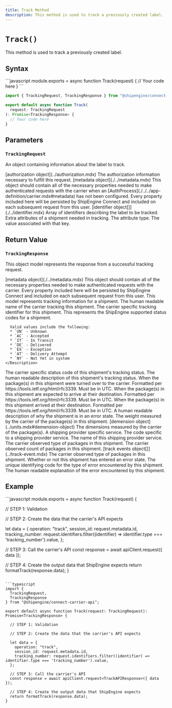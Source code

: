 ```yaml
---
title: Track Method
description: This method is used to track a previously created label.
---
```



`Track()`
===========================
This method is used to track a previously created label.


Syntax
-----------------------------------------------
<CodeWrapper>
```javascript
module.exports = async function Track(request) {
  // Your code here
}
```

```typescript
import { TrackingRequest, TrackingResponse } from "@shipengine/connect-carrier-api";

export default async function Track(
  request: TrackingRequest
): Promise<TrackingResponse> {
  // Your code here
}
```
</CodeWrapper>



Parameters
-----------------------------------------------

### `TrackingRequest`
An object containing information about the label to track.

<Reference>

  <Field name="authorization" nullable={true}>
    <Type>
      [authorization object](../authorization.mdx)
    </Type>
    <Description>
      The authorization information necessary to fulfill this request.
    </Description>
  </Field>

  <Field name="metadata" nullable={true}>
    <Type>
      [metadata object](./../metadata.mdx)
    </Type>
    <Description>
      This object should contain all of the necessary properties needed to make authenticated requests with the carrier when an [AuthProcess](./../../app-definition/carrier.mdx#metadata) has not been configured.
      Every property included here will be persisted by ShipEngine Connect and included on each subsequent request from this user.
    </Description>
  </Field>

  <Field name="identifiers" type="object[]" nullable={true}>
    <Type>
      [identifier object[]](./../identifier.mdx)
    </Type>
    <Description>
      Array of identifiers describing the label to be tracked.
    </Description>
  </Field>

  <Field name="attributes" type="object[]" nullable={true}>
    <Description>
      Extra attributes of a shipment needed in tracking.
    </Description>
  </Field>

  <Field name="attributes[].type" type="string" nullable={false}>
    <Description>
      The attribute type.
    </Description>
  </Field>

 <Field name="attributes[].value" type="string" nullable={false}>
    <Description>
      The value associated with that key.
    </Description>
  </Field>

</Reference>



Return Value
-----------------------------------------------
### `TrackingResponse`
This object model represents the response from a successful tracking request.

<Reference>
  
  <Field name="metadata" required={false}>
    <Type>
      [metadata object](./../metadata.mdx)
    </Type>
    <Description>
      This object should contain all of the necessary properties needed to make authenticated requests with the carrier.
      Every property included here will be persisted by ShipEngine Connect and included on each subsequent request from this user.
    </Description>
  </Field>


  <Field name="tracking_info" type="object" required={true}>
    <Description>
      This model represents tracking information for a shipment.
    </Description>
  </Field>

  <Field name="tracking_info.carrier_name" type="string" required={false}>
    <Description>
      The human readable name of the carrier tracking this shipment.
    </Description>
  </Field>

 <Field name="tracking_info.tracking_number" type="string" required={false}>
    <Description>
      The carrier specific tracking identifier for this shipment.
    </Description>
  </Field>

 <Field name="tracking_info.standardized_status_code" type="string" required={true}>
    <Description>
      This represents the ShipEngine supported status codes for a shipment.
      
      Valid values include the following:
      * `UN` - Unknown
      * `AC` - Accepted
      * `IT` - In Transit
      * `DE` - Delivered
      * `EX` - Exception
      * `AT` - Delivery Attempt
      * `NY` - Not Yet in system
    </Description>
  </Field>

  <Field name="tracking_info.carrier_status_code" type="string" required={false}>
    <Description>
      The carrier specific status code of this shipment's tracking status.
    </Description>
  </Field>

 <Field name="tracking_info.carrier_status_description" type="string" required={false}>
    <Description>
      The human readable description of this shipment's tracking status.
    </Description>
  </Field>

  <Field name="tracking_info.shipped_datetime" type="string" required={false}>
    <Description>
      When the package(s) in this shipment were turned over to the carrier. Formatted per https://tools.ietf.org/html/rfc3339. Must be in UTC.
    </Description>
  </Field>

 <Field name="tracking_info.estimated_delivery_datetime" type="string" required={false}>
    <Description>
      When the package(s) in this shipment are expected to arrive at their destination. Formatted per https://tools.ietf.org/html/rfc3339. Must be in UTC.
    </Description>
  </Field>

  <Field name="tracking_info.actual_delivery_datetime" type="string" required={false}>
    <Description>
      When the package(s) in this shipment arrived at their destination. Formatted per https://tools.ietf.org/html/rfc3339. Must be in UTC.
    </Description>
  </Field>

 <Field name="tracking_info.shipping_problem_description" type="string" required={false}>
    <Description>
      A human readable description of why the shipment is in an error state.
    </Description>
  </Field>

  <Field name="tracking_info.weight" type="number" required={false}>
    <Description>
      The weight measured by the carrier of the package(s) in this shipment.
    </Description>
  </Field>

  <Field name="tracking_info.dimensions" required={false}>
    <Type>
      [demension object](../units.mdx#demension-object)
    </Type>
    <Description>
      The dimensions measured by the carrier of the package(s).
    </Description>
  </Field>

  <Field name="tracking_info.service" type="object" required={false}>
    <Description>
      A shipping provider specific service.
    </Description>
  </Field>

 <Field name="tracking_info.service.code" type="string" required={false}>
    <Description>
      The code specific to a shipping provider service.
    </Description>
  </Field>

 <Field name="tracking_info.service.name" type="string" required={false}>
    <Description>
      The name of this shipping provider service.
    </Description>
  </Field>

 <Field name="tracking_info.packaging" type="string" required={false}>
    <Description>
      The carrier observed type of packages in this shipment.
    </Description>
  </Field>

 <Field name="tracking_info.package_count" type="number" required={false}>
    <Description>
      The carrier observed count of packages in this shipment.
    </Description>
  </Field>

 <Field name="tracking_info.events" required={false}>
    <Type>
      [track events object[]](../track-event.mdx)
    </Type>
    <Description>
      The carrier observed type of packages in this shipment.
    </Description>
  </Field>

 <Field name="tracking_info.shipping_problem" type="boolean" required={false}>
    <Description>
      Whether or not this shipment has entered an error state.
    </Description>
  </Field>

 <Field name="tracking_info.shipping_problem_code" type="string" required={false}>
    <Description>
      The unique identifying code for the type of error encountered by this shipment.
    </Description>
  </Field>

 <Field name="tracking_info.error_description" type="string" required={false}>
    <Description>
      The human readable explanation of the error encountered by this shipment.
    </Description>
  </Field>

</Reference>



Example
-----------------------------------------------
<CodeWrapper>
```javascript
module.exports = async function Track(request) {

  // STEP 1: Validation

  // STEP 2: Create the data that the carrier's API expects

  let data = {
    operation: "track",
    session_id: request.metadata.id,
    tracking_number: request.identifiers.filter((identifier) => identifier.type === 'tracking_number').value,
  };

  // STEP 3: Call the carrier's API
  const response = await apiClient.request({ data });

  // STEP 4: Create the output data that ShipEngine expects
  return formatTrack(response.data);
}
```

```typescript
import {
  TrackingRequest,
  TrackingResponse
} from "@shipengine/connect-carrier-api";

export default async function Track(request: TrackingRequest): Promise<TrackingResponse> {

  // STEP 1: Validation

  // STEP 2: Create the data that the carrier's API expects

  let data = {
    operation: "track",
    session_id: request.metadata.id,
    tracking_number: request.identifiers.filter((identifier) => identifier.type === 'tracking_number').value,
  };

  // STEP 3: Call the carrier's API
  const response = await apiClient.request<TrackAPIResponse>({ data });

  // STEP 4: Create the output data that ShipEngine expects
  return formatTrack(response.data);
}
```
</CodeWrapper>
